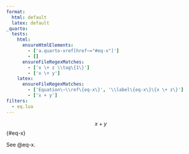 ```yaml
---
format: 
  html: default
  latex: default
_quarto:
  tests:
    html:
      ensureHtmlElements:
        - ['a.quarto-xref[href~="#eq-x"]']
        - []
      ensureFileRegexMatches:
        - ['x \+ z \\tag\{1\}'] 
        - ['x \+ y']
    latex:
      ensureFileRegexMatches:
        - ['Equation\~\\ref\{eq-x\}', '\\label\{eq-x\}\{x \+ z\}']
        - ['x + y']
filters:
  - eq.lua
---
```


$$x + y$$ {#eq-x}

See @eq-x. 